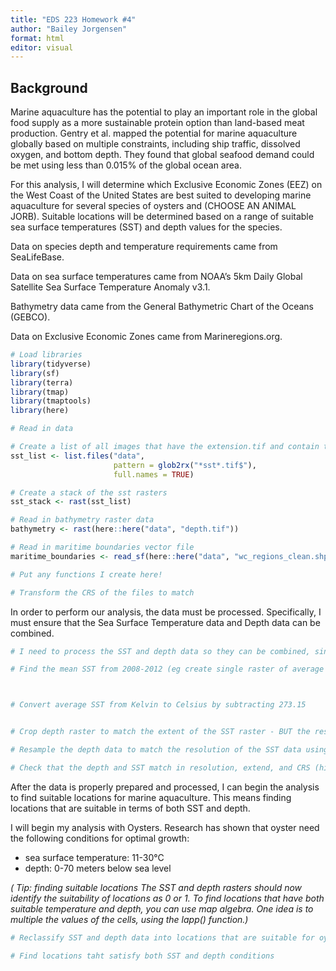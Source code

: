```yaml
---
title: "EDS 223 Homework #4"
author: "Bailey Jorgensen"
format: html
editor: visual
---
```


## Background

Marine aquaculture has the potential to play an important role in the global food supply as a more sustainable protein option than land-based meat production. Gentry et al. mapped the potential for marine aquaculture globally based on multiple constraints, including ship traffic, dissolved oxygen, and bottom depth. They found that global seafood demand could be met using less than 0.015% of the global ocean area.

For this analysis, I will determine which Exclusive Economic Zones (EEZ) on the West Coast of the United States are best suited to developing marine aquaculture for several species of oysters and (CHOOSE AN ANIMAL JORB). Suitable locations will be determined based on a range of suitable sea surface temperatures (SST) and depth values for the species. 

Data on species depth and temperature requirements came from SeaLifeBase. 

Data on sea surface temperatures came from NOAA's 5km Daily Global Satellite Sea Surface Temperature Anomaly v3.1.

Bathymetry data came from the General Bathymetric Chart of the Oceans (GEBCO). 

Data on Exclusive Economic Zones came from Marineregions.org. 
```r
# Load libraries
library(tidyverse)
library(sf)
library(terra)
library(tmap)
library(tmaptools)
library(here)
```

```r
# Read in data

# Create a list of all images that have the extension.tif and contain the word sst
sst_list <- list.files("data",
                       pattern = glob2rx("*sst*.tif$"),
                       full.names = TRUE)

# Create a stack of the sst rasters
sst_stack <- rast(sst_list)

# Read in bathymetry raster data
bathymetry <- rast(here::here("data", "depth.tif"))

# Read in maritime boundaries vector file
maritime_boundaries <- read_sf(here::here("data", "wc_regions_clean.shp"))

```

```r
# Put any functions I create here!
```

```r
# Transform the CRS of the files to match
```

In order to perform our analysis, the data must be processed. Specifically, I must ensure that the Sea Surface Temperature data and Depth data can be combined. 

```r
# I need to process the SST and depth data so they can be combined, since they have different resolutions, extents, and positions

# Find the mean SST from 2008-2012 (eg create single raster of average SST...)



# Convert average SST from Kelvin to Celsius by subtracting 273.15


# Crop depth raster to match the extent of the SST raster - BUT the resolutions dont match so....

# Resample the depth data to match the resolution of the SST data using the nearest neighbor approach

# Check that the depth and SST match in resolution, extend, and CRS (hint: can the rasters be stacked?)

```

After the data is properly prepared and processed, I can begin the analysis to find suitable locations for marine aquaculture. This means finding locations that are suitable in terms of both SST and depth. 

I will begin my analysis with Oysters. Research has shown that oyster need the following conditions for optimal growth: 

- sea surface temperature: 11-30°C
- depth: 0-70 meters below sea level

*(
Tip: finding suitable locations
The SST and depth rasters should now identify the suitability of locations as 0 or 1. To find locations that have both suitable temperature and depth, you can use map algebra. One idea is to multiple the values of the cells, using the lapp() function.)*

```r
# Reclassify SST and depth data into locations that are suitable for oysters. (hint: set suitable values to 1 and unsuitable values to 0)
```

```r
# Find locations taht satisfy both SST and depth conditions 
```







